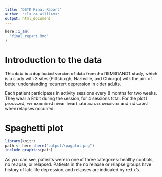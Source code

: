 ```yaml
---
title: "DSTK Final Report"
author: "Claire Williams"
output: html_document
---
```


```r
here::i_am(
  "final_report.Rmd"
)
```

# Introduction to the data

This data is a duplicated version of data from the REMBRANDT study, which is a study with 3 sites (Pittsburgh, Nashville, and Chicago) with the aim of better understanding recurrent depression in older adults.

Each patient participates in activity sessions every 8 months for two weeks. They wear a Fitbit during the session, for 4 sessions total.  For the plot I produced, we examined mean heart rate across sessions and indicated when relapses occurred.  

# Spaghetti plot

```r
library(knitr)
path <- here::here("output/spagplot.png")
include_graphics(path)
```

As you can see, patients were in one of three categories: healthy controls, no relapse, or relapsed.  Patients in the no relapse or relapse groups have history of late life depression, and relapses are indicated by red x's.      

